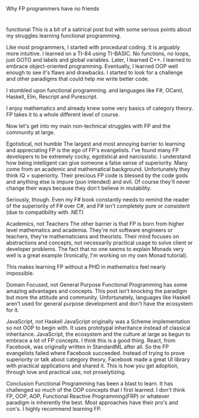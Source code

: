 Why FP programmers have no friends

#

functional
This is a bit of a satirical post but with some serious points about my struggles learning functional programming.

Like most programmers, I started with procedural coding. It is arguably more intuitive. I learned on a TI-84 using TI-BASIC. No functions, no loops, just GOTO and labels and global variables. Later, I learned C++. I learned to embrace object-oriented programming. Eventually, I learned OOP well enough to see it's flaws and drawbacks. I started to look for a challenge and other paradigms that could help me write better code.

I stumbled upon functional programming. and languages like F#, OCaml, Haskell, Elm, Rescript and Purescript.

I enjoy mathematics and already knew some very basics of category theory. FP takes it to a whole different level of course.

Now let's get into my main non-technical struggles with FP and the community at large.

Egotistical, not humble
The largest and most annoying barrier to learning and appreciating FP is the ego of FP's evangelists. I've found many FP developers to be extremely cocky, egotistical and narcissistic. I understand how being intelligent can give someone a false sense of superiority. Many come from an academic and mathematical background. Unfortunately they think IQ = superiority. Their precious FP code is blessed by the code gods and anything else is impure (pun intended) and evil. Of course they'll never change their ways because they don't believe in mutability.

Seriously, though. Even my F# book constantly needs to remind the reader of the superiority of F# over C#, and F# isn't completely pure or consistent (due to compatibility with .NET)

Academics, not Teachers
The other barrier is that FP is born from higher level mathematics and academia. They're not software engineers or teachers, they're mathematicians and theorists. Their mind focuses on abstractions and concepts, not necessarily practical usage to solve client or developer problems. The fact that no one seems to explain Monads very well is a great example (Ironically, I'm working on my own Monad tutorial).

This makes learning FP without a PHD in mathematics feel nearly impossible.

Domain Focused, not General Purpose
Functional Programming has some amazing advantages and concepts. This post isn't knocking the paradigm but more the attitude and community. Unfortunately, languages like Haskell aren't used for general purpose development and don't have the ecosystem for it.

JavaScript, not Haskell
JavaScript originally was a Scheme implementation so not OOP to begin with. It uses prototypal inheritance instead of classical inheritance. JavaScript, the ecosystem and the culture at large as begun to embrace a lot of FP concepts. I think this is a good thing. React, from Facebook, was originally written in StandardML after all. So the FP evangelists failed where Facebook succeeded. Instead of trying to prove superiority or talk about category theory, Facebook made a great UI library with practical applications and shared it. This is how you get adoption, through love and practical use, not proselytizing.

Conclusion
Functional Programming has been a blast to learn. It has challenged so much of the OOP concepts that I first learned. I don't think FP, OOP, AOP, Functional Reactive Programming(FRP) or whatever paradigm is inherently the best. Most approaches have their pro's and con's. I highly recommend learning FP.
